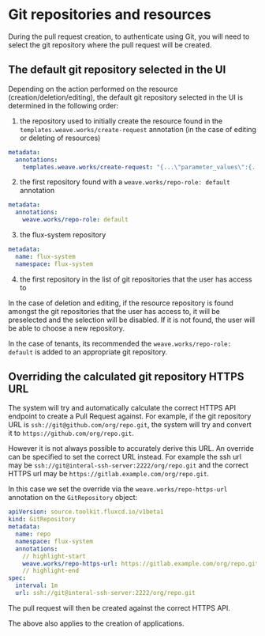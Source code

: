 # Git repositories and resources

During the pull request creation, to authenticate using Git, you will need to select the git repository where the pull request will be created.

## The default git repository selected in the UI

Depending on the action performed on the resource (creation/deletion/editing), the default git repository selected in the UI is determined in the following order:

1. the repository used to initially create the resource found in the `templates.weave.works/create-request` annotation (in the case of editing or deleting of resources)
  ```yaml
  metadata:
    annotations:
      templates.weave.works/create-request: "{...\"parameter_values\":{...\"url\":\"https://github.com/weave-example-org/weave-demo\"}"
  ```

2. the first repository found with a `weave.works/repo-role: default` annotation
  ```yaml
  metadata:
    annotations:
      weave.works/repo-role: default
  ```

3. the flux-system repository
  ```yaml
  metadata:
    name: flux-system
    namespace: flux-system
  ```

4. the first repository in the list of git repositories that the user has access to

In the case of deletion and editing, if the resource repository is found amongst the git repositories that the user has access to, it will be preselected and the selection will be disabled. If it is not found, the user will be able to choose a new repository.

In the case of tenants, its recommended the `weave.works/repo-role: default` is added to an appropriate git repository.

## Overriding the calculated git repository HTTPS URL

The system will try and automatically calculate the correct HTTPS API endpoint to create a Pull Request against. For example, if the git repository URL is `ssh://git@github.com/org/repo.git`, the system will try and convert it to `https://github.com/org/repo.git`.

However it is not always possible to accurately derive this URL. An override can be specified to set the correct URL instead. For example the ssh url may be `ssh://git@interal-ssh-server:2222/org/repo.git` and the correct HTTPS url may be `https://gitlab.example.com/org/repo.git`.

In this case we set the override via the `weave.works/repo-https-url` annotation on the `GitRepository` object:

```yaml
apiVersion: source.toolkit.fluxcd.io/v1beta1
kind: GitRepository
metadata:
  name: repo
  namespace: flux-system
  annotations:
    // highlight-start
    weave.works/repo-https-url: https://gitlab.example.com/org/repo.git
    // highlight-end
spec:
  interval: 1m
  url: ssh://git@interal-ssh-server:2222/org/repo.git
```

The pull request will then be created against the correct HTTPS API.

The above also applies to the creation of applications.
